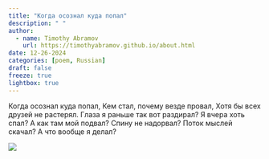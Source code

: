 ```yaml
---
title: "Когда осознал куда попал"
description: " "
author:
  - name: Timothy Abramov
    url: https://timothyabramov.github.io/about.html
date: 12-26-2024
categories: [poem, Russian] 
draft: false
freeze: true
lightbox: true
---
```


Когда осознал куда попал, Кем стал, почему везде провал, Хотя бы всех друзей не растерял. Глаза я раньше так вот раздирал? Я вчера хоть спал? А как там мой подвал? Спину не надорвал? Поток мыслей скачал? А что вообще я делал?

![](images/1.jpg){group="group1"}

